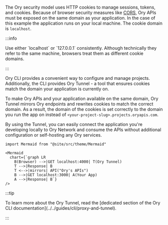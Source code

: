 The Ory security model uses HTTP cookies to manage sessions, tokens, and cookies. Because of browser security measures like
[CORS](https://developer.mozilla.org/en-US/docs/Web/HTTP/CORS), Ory APIs must be exposed on the same domain as your application.
In the case of this example the application runs on your local machine. The cookie domain is `localhost`.

:::info

<p>
  Use either `localhost` or `127.0.0.1` consistently. Although technically they refer to the same machine, browsers treat them as
  different cookie domains.
</p>
:::

Ory CLI provides a convenient way to configure and manage projects. Additionally, the CLI provides Ory Tunnel - a tool that
ensures cookies match the domain your application is currently on.

To make Ory APIs and your application available on the same domain, Ory Tunnel mirrors Ory endpoints and rewrites cookies to match
the correct domain. As a result, the domain of the cookies is set correctly to the domain you run the app on instead of
`<your-project-slug>.projects.oryapis.com`.

By using the Tunnel, you can easily connect the application you're developing locally to Ory Network and consume the APIs without
additional configuration or self-hosting any Ory services.

```mdx-code-block
import Mermaid from "@site/src/theme/Mermaid"

<Mermaid
  chart={`graph LR
    B(Browser) -->|GET localhost:4000| T(Ory Tunnel)
    T -->|Response| B
    T <-->|mirrors| API("Ory's APIs")
    B -->|GET localhost:3000| A(Your App)
    A -->|Response| B`}
/>
```

:::tip

<p>
  To learn more about the Ory Tunnel, read the [dedicated section of the Ory CLI
  documentation](../../guides/cli/proxy-and-tunnel).
</p>
:::
